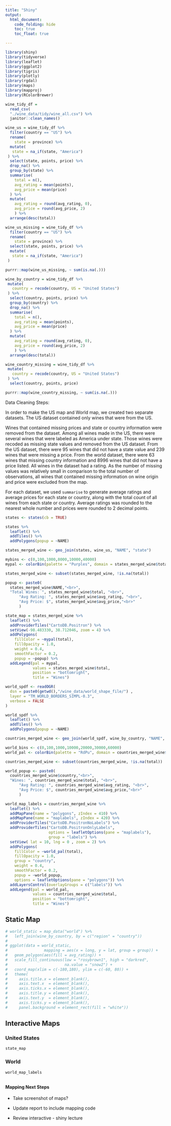 ```yaml
---
title: "Shiny"
output: 
  html_document:
    code_folding: hide
    toc: true
    toc_float: true

---
```


```r
library(shiny)
library(tidyverse)
library(leaflet)
library(ggplot2)
library(tigris)
library(plotly)
library(rgdal)
library(maps)
library(mapproj)
library(RColorBrewer)
```

```r
wine_tidy_df = 
  read_csv(
  "./wine_data/tidy/wine_all.csv") %>% 
  janitor::clean_names()
```

```r
wine_us = wine_tidy_df %>% 
  filter(country == "US") %>%
  rename(
    state = province) %>% 
  mutate(
   state = na_if(state, "America")
 ) %>%
  select(state, points, price) %>% 
  drop_na() %>% 
  group_by(state) %>%
  summarise(
    total = n(),
    avg_rating = mean(points),
    avg_price = mean(price)
  ) %>%
  mutate(
    avg_rating = round(avg_rating, 0), 
    avg_price = round(avg_price, 2)
    ) %>% 
  arrange(desc(total))
```

```r
wine_us_missing = wine_tidy_df %>% 
  filter(country == "US") %>%
  rename(
    state = province) %>% 
  select(state, points, price) %>% 
  mutate(
   state = na_if(state, "America")
 )

purrr::map(wine_us_missing, ~ sum(is.na(.)))
```

```r
wine_by_country = wine_tidy_df %>% 
 mutate(
   country = recode(country, US = "United States")
 ) %>% 
  select(country, points, price) %>% 
  group_by(country) %>%
  drop_na() %>% 
  summarise(
    total = n(),
    avg_rating = mean(points),
    avg_price = mean(price)
  ) %>%
  mutate(
    avg_rating = round(avg_rating, 0), 
    avg_price = round(avg_price, 2)
    ) %>% 
  arrange(desc(total))
```

```r
wine_country_missing = wine_tidy_df %>% 
 mutate(
   country = recode(country, US = "United States")
 ) %>% 
  select(country, points, price)

purrr::map(wine_country_missing, ~ sum(is.na(.)))
```

Data Cleaning Steps:

In order to make the US map and World map, we created two separate datasets. The US dataset contained only wines that were from the US. 

Wines that contained missing prices and state or country information were removed from the dataset. Among all wines made in the US, there were several wines that were labeled as America under state. Those wines were recoded as missing state values and removed from the US dataset. From the US dataset, there were 95 wines that did not have a state value and 239 wines that were missing a price. From the world dataset, there were 63 wines that missing country information and 8996 wines that did not have a price listed. All wines in the dataset had a rating. As the number of missing values was relatively small in comparison to the total number of observations, all wines that contained missing information on wine origin and price were excluded from the map. 

For each dataset, we used `summarise` to generate average ratings and average prices for each state or country, along with the total count of all wines from each state or country. Average ratings was rounded to the nearest whole number and prices were rounded to 2 decimal points.

```r
states <- states(cb = TRUE)

states %>% 
  leaflet() %>% 
  addTiles() %>% 
  addPolygons(popup = ~NAME)

states_merged_wine <- geo_join(states, wine_us, "NAME", "state")

mybins <- c(0,100,1000,8000,10000,40000)
mypal <- colorBin(palette = "Purples", domain = states_merged_wine$total, na.color = "transparent", bins = mybins)

states_merged_wine <- subset(states_merged_wine, !is.na(total))

popup <- paste0(
  states_merged_wine$NAME,"<br>", 
  "Total Wines: ", states_merged_wine$total, "<br>", 
      "Avg Rating: ", states_merged_wine$avg_rating, "<br>",
      "Avg Price: $", states_merged_wine$avg_price,"<br>"
      )

state_map = states_merged_wine %>% 
  leaflet() %>%
  addProviderTiles("CartoDB.Positron") %>%
  setView(-98.483330, 38.712046, zoom = 4) %>% 
  addPolygons(
    fillColor = ~mypal(total), 
    fillOpacity = 1.0, 
    weight = 0.4, 
    smoothFactor = 0.2, 
    popup = ~popup) %>% 
  addLegend(pal = mypal, 
            values = states_merged_wine$total, 
            position = "bottomright", 
            title = "Wines")
```

```r
world_spdf <- readOGR( 
  dsn = paste0(getwd(),"/wine_data/world_shape_file/") , 
  layer = "TM_WORLD_BORDERS_SIMPL-0.3",
  verbose = FALSE
)

world_spdf %>% 
  leaflet() %>% 
  addTiles() %>% 
  addPolygons(popup = ~NAME)

countries_merged_wine <- geo_join(world_spdf, wine_by_country, "NAME", "country")

world_bins <- c(0,100,1000,10000,20000,30000,60000)
world_pal <- colorBin(palette = "RdPu", domain = countries_merged_wine$total, na.color = "transparent", bins = world_bins)

countries_merged_wine <- subset(countries_merged_wine, !is.na(total))

world_popup <- paste0(
  countries_merged_wine$country,"<br>", 
  "Wines: ", countries_merged_wine$total, "<br>", 
      "Avg Rating: ", countries_merged_wine$avg_rating, "<br>",
      "Avg Price: $", countries_merged_wine$avg_price,"<br>"
      )

world_map_labels = countries_merged_wine %>% 
  leaflet() %>%
  addMapPane(name = "polygons", zIndex = 410) %>% 
  addMapPane(name = "maplabels", zIndex = 420) %>% 
  addProviderTiles("CartoDB.PositronNoLabels") %>%
  addProviderTiles("CartoDB.PositronOnlyLabels", 
                   options = leafletOptions(pane = "maplabels"),
                   group = "labels") %>%
  setView( lat = 10, lng = 0 , zoom = 2) %>% 
  addPolygons(
    fillColor = ~world_pal(total), 
    fillOpacity = 1.0, 
    group = "country",
    weight = 0.4, 
    smoothFactor = 0.2, 
    popup = ~world_popup,
    options = leafletOptions(pane = "polygons")) %>% 
  addLayersControl(overlayGroups = c("labels")) %>% 
  addLegend(pal = world_pal, 
            values = countries_merged_wine$total, 
            position = "bottomright", 
            title = "Wines")
```

## Static Map

```r
# world_static = map_data("world") %>%
#   left_join(wine_by_country, by = c("region" = "country"))
# 
# ggplot(data = world_static, 
#                mapping = aes(x = long, y = lat, group = group)) +
#   geom_polygon(aes(fill = avg_rating)) +
#   scale_fill_continuous(low = "rosybrown1", high = "darkred", 
#                         na.value = "snow2") +
#   coord_map(xlim = c(-180,180), ylim = c(-60, 80)) +
#   theme(
#     axis.title.x = element_blank(),
#     axis.text.x  = element_blank(),
#     axis.ticks.x = element_blank(),
#     axis.title.y = element_blank(),
#     axis.text.y  = element_blank(),
#     axis.ticks.y = element_blank(),
#     panel.background = element_rect(fill = "white"))
```

## Interactive Maps {.tabset}

### United States

```r
state_map
```

### World
```r
world_map_labels
```

## {-}

#### Mapping Next Steps

* Take screenshot of maps?

* Update report to include mapping code

* Review interactive - shiny lecture
